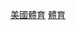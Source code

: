 {{Commons category|Sports in the United States by state}}

[[Category:美國體育|]]
[[Category:依美國州份而作的分類|體育]]